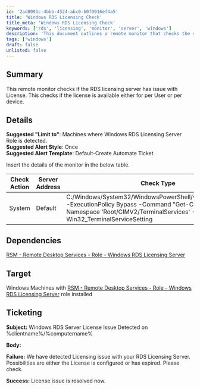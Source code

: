 ```yaml
---
id: '2ad8091c-4bbb-4524-abc0-b0f0016ef4a5'
title: 'Windows RDS Licensing Check'
title_meta: 'Windows RDS Licensing Check'
keywords: ['rds', 'licensing', 'monitor', 'server', 'windows']
description: 'This document outlines a remote monitor that checks the status of the RDS licensing server, verifying if licenses are available for either per user or per device. It includes details on the suggested settings for monitoring, dependencies, target systems, and ticketing information for alert notifications.'
tags: ['windows']
draft: false
unlisted: false
---
```

## Summary

This remote monitor checks if the RDS licensing server has issue with License. This checks if the license is available either for per User or per device.

## Details

**Suggested "Limit to"**: Machines where Windows RDS Licensing Server Role is detected.  
**Suggested Alert Style**: Once  
**Suggested Alert Template**: Default-Create Automate Ticket  

Insert the details of the monitor in the below table.

| Check Action | Server Address | Check Type | Comparator | Result | Interval |
|--------------|----------------|-------------|------------|--------|----------|
| System       | Default        | C:/Windows/System32/WindowsPowerShell/v1.0/powershell.exe -ExecutionPolicy Bypass -Command "Get-CimInstance -Namespace 'Root/CIMV2/TerminalServices' -Class Win32_TerminalServiceSetting | Select-Object -ExpandProperty LicensingType" | Regex Match | 2|4 | Daily |

## Dependencies

[RSM - Remote Desktop Services - Role - Windows RDS Licensing Server](https://proval.itglue.com/DOC-5078775-7900054)

## Target

Windows Machines with [RSM - Remote Desktop Services - Role - Windows RDS Licensing Server](https://proval.itglue.com/DOC-5078775-7900054) role installed

## Ticketing

**Subject:** Windows RDS Server License Issue Detected on %clientname%/%computername%

**Body:**  

**Failure:** We have detected Licensing issue with your RDS Licensing Server. Possibilities are either the License is configured or has expired. Please check.  

**Success:** License issue is resolved now.












